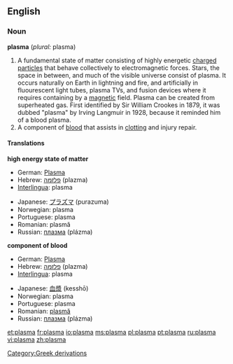 {{see|Plasma}}

==English==

===Noun===
'''plasma''' (''plural:'' plasma)

#A fundamental state of matter consisting of highly energetic [[charge]]d [[particle]]s that behave collectively to electromagnetic forces. Stars, the space in between, and much of the visible universe consist of plasma. It occurs naturally on Earth in lightning and fire, and artificially in fluourescent light tubes, plasma TVs, and fusion devices where it requires containing by a [[magnetic]] field. Plasma can be created from superheated gas. First identified by Sir William Crookes in 1879, it was dubbed "plasma" by Irving Langmuir in 1928, because it reminded him of a blood plasma.
#A component of [[blood]] that assists in [[clot]]ting and injury repair.

====Translations====
'''high energy state of matter'''
{{top}}
*German: [[Plasma]] {{n}}
*Hebrew: [[פלזמה]] (plazma) {{f}}
*[[Interlingua]]: plasma
{{mid}}
*Japanese: [[プラズマ]] (purazuma)
*Norwegian: plasma {{n}}
*Portuguese: plasma {{m}}
*Romanian: plasmă {{f}}
*Russian: [[плазма]] (plázma) {{f}}
{{bottom}}

'''component of blood'''
{{top}}
*German: [[Plasma]] {{n}}
*Hebrew: [[פלזמה]] (plazma) {{f}}
*[[Interlingua]]: plasma
{{mid}}
*Japanese: [[血漿]] (kesshō)
*Norwegian: plasma {{n}}
*Portuguese: plasma {{m}}
*Romanian: [[plasmă]] {{f}}
*Russian: [[плазма]] (plázma) {{f}}
{{bottom}}

[[Category:Greek derivations]]

[[et:plasma]]
[[fr:plasma]]
[[io:plasma]]
[[ms:plasma]]
[[pl:plasma]]
[[pt:plasma]]
[[ru:plasma]]
[[vi:plasma]]
[[zh:plasma]]